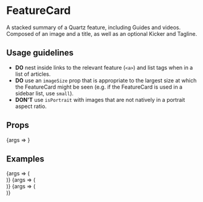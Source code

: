 
<Meta title="FeatureCard" component={FeatureCard} />

# FeatureCard

A stacked summary of a Quartz feature, including Guides and videos. Composed of an image and a title, as
well as an optional <LinkTo kind={Kicker}>Kicker</LinkTo> and <LinkTo kind={Tagline}>Tagline</LinkTo>.

## Usage guidelines

- **DO** nest inside links to the relevant feature (`<a>`) and list tags when in a list of articles.
- **DO** use an `imageSize` prop that is appropriate to the largest size at which the FeatureCard might be seen (e.g. if the FeatureCard is used in a sidebar list, use `small`).
- **DON'T** use `isPortrait` with images that are not natively in a portrait aspect ratio.

## Props

<Canvas>
	<Story
		args={{
			imageSize: 'large',
			kicker: "The buck stops here",
			thumbnailUrl: "https://cms.qz.com/wp-content/uploads/2017/11/walmart1-e1510848655454.jpg",
			title: "How to shop without destroying the climate",
			size: 'large',
		}}
		name="Default"
	>
		{args => <FeatureCard {...args} />}
	</Story>
</Canvas>

<ArgsTable story="Default" />

## Examples

<Canvas>
	<Story
		args={{
			imageSize: 'small',
			kicker: "The buck stops here",
			thumbnailUrl: "https://cms.qz.com/wp-content/uploads/2017/11/walmart1-e1510848655454.jpg",
			title: "How to shop without destroying the climate",
			size: 'small',
		}}
		name="Fixed width"
	>
		{args => (
			<div style={{ width: 315 }}>
				<FeatureCard {...args} />
			</div>
		)}
	</Story>
</Canvas>

<Canvas>
	<Story
		args={{
			imageSize: 'small',
			kicker: "Quartz at Work (from home)",
			showPlayIcon: true,
			thumbnailUrl: "https://cms.qz.com/wp-content/uploads/2020/04/Tightrope-e1586961655857.jpg",
			title: "Watch Quartz's workshop on leading teams through tension",
			size: 'small',
		}}
		name="Play icon"
	>
		{args => (
			<div style={{ width: 315 }}>
				<FeatureCard {...args} />
			</div>
		)}
	</Story>
</Canvas>

<Canvas>
	<Story
		args={{
			description: 'Employee activists are transforming the workplace—and making companies better in the process.',
			imageSize: 'large',
			isPortrait: true,
			thumbnailUrl: "https://cms.qz.com/wp-content/uploads/2020/12/workplace_cover.jpg",
			title: "The rise of employee activists",
			size: 'medium',
		}}
		name="Portrait"
	>
		{args => (
			<div style={{ width: 310 }}>
				<FeatureCard {...args} />
			</div>
		)}
	</Story>
</Canvas>
